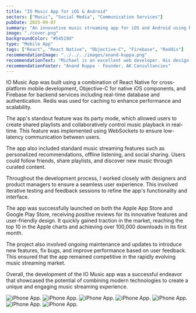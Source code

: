 ```yaml
---
title: "IO Music App for iOS & Android"
sectors: ["Music", "Social Media", "Communication Services"]
pubDate: 2025-09-07
summary: "An innovative music streaming app for iOS and Android using React and React Native."
image: "./cover.png"
backgroundColor: "#54519d"
type: "Mobile App"
tags: ["React", "React Native", "Objective-C", "Firebase", "Reddis"]
recommendationImage: "../../../images/anand-kuppa.png"
recommendationText: "Michael is an excellent web developer. His design skills and front end skills were excellent. I thoroughly enjoyed working with Mike and have been amazed at his work, his eye for design and his knowledge of the latest trends and technologies. I find Mike an excellent colleague to work with as he is personable, understanding and a good laugh. I would thoroughly recommend Mike as he would be an invaluable asset for your web needs."
recommendationFooter: "Anand Kuppa - Founder, AK Consultancies"
---
```



IO Music App was built using a combination of React Native for cross-platform
mobile development, Objective-C for native iOS components, and Firebase for
backend services including real-time database and authentication. Redis was
used for caching to enhance performance and scalability.

The app's standout feature was its party mode, which allowed users to create
shared playlists and collaboratively control music playback in real-time. This
feature was implemented using WebSockets to ensure low-latency communication
between users.

The app also included standard music streaming features such as personalized
recommendations, offline listening, and social sharing. Users could follow
friends, share playlists, and discover new music through curated content.

Throughout the development process, I worked closely with designers and
product managers to ensure a seamless user experience. This involved iterative
testing and feedback sessions to refine the app's functionality and interface.

The app was successfully launched on both the Apple App Store and Google Play
Store, receiving positive reviews for its innovative features and
user-friendly design. It quickly gained traction in the market, reaching the
top 10 in the Apple charts and achieving over 100,000 downloads in its first
month.

The project also involved ongoing maintenance and updates to introduce new
features, fix bugs, and improve performance based on user feedback. This
ensured that the app remained competitive in the rapidly evolving music
streaming market.

Overall, the development of the IO Music app was a successful endeavor that
showcased the potential of combining modern technologies to create a unique
and engaging music streaming experience.

<ContentImage1Column>
  <ImageContainer backgroundColor="var(--color-onPrimary)">
    <Image
      src={image2}
      alt="iPhone App."
      width={2816}
      loading="lazy"
      quality={100}
    />
  </ImageContainer>
</ContentImage1Column>

<ContentImage2Column>
  <ImageContainer backgroundColor="var(--color-onPrimary)">
    <Image
      src={image3}
      alt="iPhone App."
      width={1400}
      loading="lazy"
      quality={100}
    />
  </ImageContainer>
  <ImageContainer backgroundColor="var(--color-secondary)">
    <Image
      src={image4}
      alt="iPhone App."
      width={1400}
      loading="lazy"
      quality={100}
    />
  </ImageContainer>
</ContentImage2Column>

<ContentImage1Column>
  <ImageContainer>
    <Image
      src={image1}
      alt="iPhone App."
      width={2816}
      loading="lazy"
      quality={100}
    />
  </ImageContainer>
</ContentImage1Column>

<ContentImage2Column>
  <ImageContainer backgroundColor="var(--color-secondary)">
    <Image
      src={image6}
      alt="iPhone App."
      width={1400}
      loading="lazy"
      quality={100}
    />
  </ImageContainer>
  <ImageContainer backgroundColor="var(--color-onPrimary)">
    <Image
      src={image7}
      alt="iPhone App."
      width={1400}
      loading="lazy"
      quality={100}
    />
  </ImageContainer>
</ContentImage2Column>

<ContentImage1Column>
  <ImageContainer>
    <Image
      src={image5}
      alt="iPhone App."
      width={2816}
      loading="lazy"
      quality={100}
    />
  </ImageContainer>
</ContentImage1Column>
